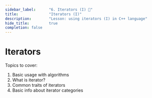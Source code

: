 ```yaml
---
sidebar_label:		"6. Iterators (I) 🚧"
title:				"Iterators (I)"
description:		"Lesson: using iterators (I) in C++ language"
hide_title:			true
completion: false
---
```


# Iterators

Topics to cover:

1. Basic usage with algorithms
2. What is iterator?
3. Common traits of iterators
4. Basic info about iterator categories

